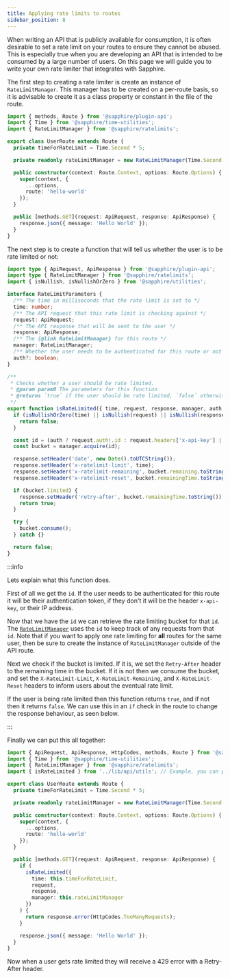 ```yaml
---
title: Applying rate limits to routes
sidebar_position: 8
---
```


When writing an API that is publicly available for consumption, it is often desirable to set a rate limit on your routes
to ensure they cannot be abused. This is especially true when you are developing an API that is intended to be consumed
by a large number of users. On this page we will guide you to write your own rate limiter that integrates with Sapphire.

The first step to creating a rate limiter is create an instance of `RateLimitManager`. This manager has to be created on
a per-route basis, so it is advisable to create it as a class property or constant in the file of the route.

```typescript ts2esm2cjs|{6,8}|{6,8}
import { methods, Route } from '@sapphire/plugin-api';
import { Time } from '@sapphire/time-utilities';
import { RateLimitManager } from '@sapphire/ratelimits';

export class UserRoute extends Route {
  private timeForRateLimit = Time.Second * 5;

  private readonly rateLimitManager = new RateLimitManager(Time.Second * 5, 1);

  public constructor(context: Route.Context, options: Route.Options) {
    super(context, {
      ...options,
      route: 'hello-world'
    });
  }

  public [methods.GET](request: ApiRequest, response: ApiResponse) {
    response.json({ message: 'Hello World' });
  }
}
```

The next step is to create a function that will tell us whether the user is to be rate limited or not:

```typescript ts2esm2cjs
import type { ApiRequest, ApiResponse } from '@sapphire/plugin-api';
import type { RateLimitManager } from '@sapphire/ratelimits';
import { isNullish, isNullishOrZero } from '@sapphire/utilities';

interface RateLimitParameters {
  /** The time in milliseconds that the rate limit is set to */
  time: number;
  /** The API request that this rate limit is checking against */
  request: ApiRequest;
  /** The API response that will be sent to the user */
  response: ApiResponse;
  /** The {@link RateLimitManager} for this route */
  manager: RateLimitManager;
  /** Whether the user needs to be authenticated for this route or not */
  auth?: boolean;
}

/**
 * Checks whether a user should be rate limited.
 * @param param0 The parameters for this function
 * @returns `true` if the user should be rate limited, `false` otherwise
 */
export function isRateLimited({ time, request, response, manager, auth = false }: RateLimitParameters) {
  if (isNullishOrZero(time) || isNullish(request) || isNullish(response) || isNullish(manager)) {
    return false;
  }

  const id = (auth ? request.auth!.id : request.headers['x-api-key'] || request.socket.remoteAddress) as string;
  const bucket = manager.acquire(id);

  response.setHeader('date', new Date().toUTCString());
  response.setHeader('x-ratelimit-limit', time);
  response.setHeader('x-ratelimit-remaining', bucket.remaining.toString());
  response.setHeader('x-ratelimit-reset', bucket.remainingTime.toString());

  if (bucket.limited) {
    response.setHeader('retry-after', bucket.remainingTime.toString());
    return true;
  }

  try {
    bucket.consume();
  } catch {}

  return false;
}
```

:::info

Lets explain what this function does.

First of all we get the `id`. If the user needs to be authenticated for this route it will be their authentication
token, if they don't it will be the header `x-api-key`, or their IP address.

Now that we have the `id` we can retrieve the rate limiting bucket for that `id`. The [`RateLimitManager`][rlm] uses the
`id` to keep track of any requests from that `id`. Note that if you want to apply one rate limiting for **all** routes
for the same user, then be sure to create the instance of `RateLimitManager` outside of the API route.

Next we check if the bucket is limited. If it is, we set the `Retry-After` header to the remaining time in the bucket.
If it is not then we consume the bucket, and set the `X-RateLimit-Limit`, `X-RateLimit-Remaining`, and
`X-RateLimit-Reset` headers to inform users about the eventual rate limit.

If the user is being rate limited then this function returns `true`, and if not then it returns `false`. We can use this
in an `if` check in the route to change the response behaviour, as seen below.

:::

Finally we can put this all together:

```typescript ts2esm2cjs|{19-28}|{19-28}
import { ApiRequest, ApiResponse, HttpCodes, methods, Route } from '@sapphire/plugin-api';
import { Time } from '@sapphire/time-utilities';
import { RateLimitManager } from '@sapphire/ratelimits';
import { isRateLimited } from '../lib/api/utils'; // Example, you can put the function anywhere you want.

export class UserRoute extends Route {
  private timeForRateLimit = Time.Second * 5;

  private readonly rateLimitManager = new RateLimitManager(Time.Second * 5, 1);

  public constructor(context: Route.Context, options: Route.Options) {
    super(context, {
      ...options,
      route: 'hello-world'
    });
  }

  public [methods.GET](request: ApiRequest, response: ApiResponse) {
    if (
      isRateLimited({
        time: this.timeForRateLimit,
        request,
        response,
        manager: this.rateLimitManager
      })
    ) {
      return response.error(HttpCodes.TooManyRequests);
    }

    response.json({ message: 'Hello World' });
  }
}
```

Now when a user gets rate limited they will receive a 429 error with a Retry-After header.

[rlm]: ../../../Documentation/api-utilities/classes/sapphire_ratelimits.RateLimitManager
